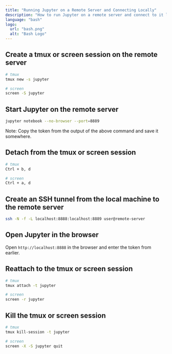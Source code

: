 ```yaml
---
title: "Running Jupyter on a Remote Server and Connecting Locally"
description: "How to run Jupyter on a remote server and connect to it locally, using SSH tunnels."
language: "bash"
logo:
  url: "bash.png"
  alt: "Bash Logo"
---
```


## Create a tmux or screen session on the remote server

```bash
# tmux
tmux new -s jupyter

# screen
screen -S jupyter
```

## Start Jupyter on the remote server

```bash
jupyter notebook --no-browser --port=8889
```

<HighlightText>
  Note: Copy the token from the output of the above command and save it
  somewhere.
</HighlightText>

## Detach from the tmux or screen session

```bash
# tmux
Ctrl + b, d

# screen
Ctrl + a, d
```

## Create an SSH tunnel from the local machine to the remote server

```bash
ssh -N -f -L localhost:8888:localhost:8889 user@remote-server
```

## Open Jupyter in the browser

Open `http://localhost:8888` in the browser and enter the token from earlier.

## Reattach to the tmux or screen session

```bash
# tmux
tmux attach -t jupyter

# screen
screen -r jupyter
```

## Kill the tmux or screen session

```bash
# tmux
tmux kill-session -t jupyter

# screen
screen -X -S jupyter quit
```
